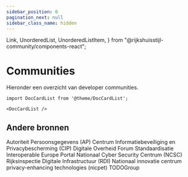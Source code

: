 ```yaml
---
sidebar_position: 0
pagination_next: null
sidebar_class_name: hidden
---
```


  Link,
  UnorderedList,
  UnorderedListItem,
} from "@rijkshuisstijl-community/components-react";

# Communities

Hieronder een overzicht van developer communities.

```mdx-code-block
import DocCardList from '@theme/DocCardList';

<DocCardList />
```

## Andere bronnen

<UnorderedList>
  <UnorderedListItem>
    <Link
      href="https://autoriteitpersoonsgegevens.nl"
      external="true"
      target="_blank"
    >
      Autoriteit Persoonsgegevens (AP)
    </Link>
  </UnorderedListItem>
  <UnorderedListItem>
    <Link href="https://cip-overheid.nl" external="true" target="_blank">
      Centrum Informatiebeveiliging en Privacybescherming (CIP)
    </Link>
  </UnorderedListItem>
  <UnorderedListItem>
    <Link href="https://digitaleoverheid.nl" external="true" target="_blank">
      Digitale Overheid
    </Link>
  </UnorderedListItem>
  <UnorderedListItem>
    <Link
      href="https://forumstandaardisatie.nl"
      external="true"
      target="_blank"
    >
      Forum Standaardisatie
    </Link>
  </UnorderedListItem>
  <UnorderedListItem>
    <Link
      href="https://interoperable-europe.ec.europa.eu/"
      external="true"
      target="_blank"
    >
      Interoperable Europe Portal
    </Link>
  </UnorderedListItem>
  <UnorderedListItem>
    <Link href="https://www.ncsc.nl/)" external="true" target="_blank">
      Nationaal Cyber Security Centrum (NCSC)
    </Link>
  </UnorderedListItem>
  <UnorderedListItem>
    <Link href="https://rdi.nl" external="true" target="_blank">
      Rijksinspectie Digitale Infrastructuur (RDI)
    </Link>
  </UnorderedListItem>
  <UnorderedListItem>
    <Link href="https://nicpet.nl" external="true" target="_blank">
      Nationaal innovatie centrum privacy-enhancing technologies (nicpet)
    </Link>
  </UnorderedListItem>
  <UnorderedListItem>
    <Link href="https://todogroup.org/about/about-us/" external="true" target="_blank">
      TODOGroup
    </Link>
  </UnorderedListItem>
</UnorderedList>

